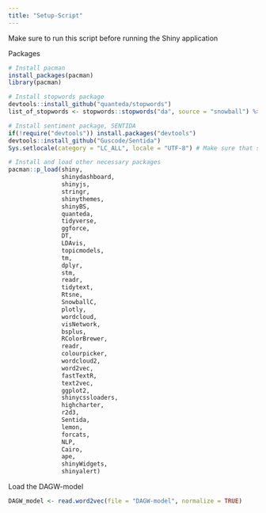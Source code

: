 ```yaml
---
title: "Setup-Script"
---
```


############### Make sure to run this script before running the Shiny application #######################

Packages
```r
# Install pacman
install_packages(pacman)
library(pacman)

# Install stopwords package
devtools::install_github("quanteda/stopwords")
list_of_stopwords <- stopwords::stopwords("da", source = "snowball") %>% c("ogsaa", "paa", "naar", "saadan")

# Install sentiment package, SENTIDA
if(!require("devtools")) install.packages("devtools")
devtools::install_github("Guscode/Sentida")
Sys.setlocale(category = "LC_ALL", locale = "UTF-8") # Make sure that sentida can work with æøå

# Install and load other necessary packages
pacman::p_load(shiny, 
               shinydashboard, 
               shinyjs, 
               stringr, 
               shinythemes,
               shinyBS,
               quanteda,
               tidyverse,
               ggforce,
               DT,
               LDAvis,
               topicmodels,
               tm, 
               dplyr,
               stm,
               readr,
               tidytext,
               Rtsne,
               SnowballC,
               plotly, 
               wordcloud, 
               visNetwork,
               bsplus,
               RColorBrewer, 
               readr, 
               colourpicker, 
               wordcloud2, 
               word2vec,
               fastTextR, 
               text2vec,
               ggplot2,
               shinycssloaders,
               highcharter,
               r2d3,
               Sentida,
               lemon,
               forcats,
               NLP,
               Cairo,
               ape,
               shinyWidgets,
               shinyalert)
```

Load the DAGW-model
```r
DAGW_model <- read.word2vec(file = "DAGW-model", normalize = TRUE)
```

